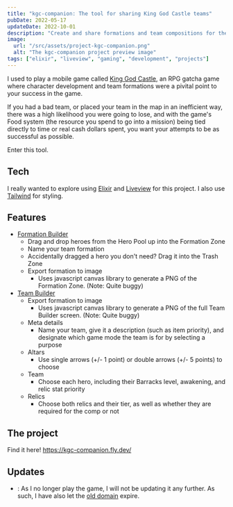 ```yaml
---
title: "kgc-companion: The tool for sharing King God Castle teams"
pubDate: 2022-05-17
updateDate: 2022-10-01
description: "Create and share formations and team compositions for the mobile game 'King God Castle' with this tool!"
image:
  url: "/src/assets/project-kgc-companion.png"
  alt: "The kgc-companion project preview image"
tags: ["elixir", "liveview", "gaming", "development", "projects"]
---
```



I used to play a mobile game called [King God Castle](https://apps.apple.com/us/app/king-god-castle/id1526791430), an RPG gatcha game where character development and team formations were a pivital point to your success in the game.

If you had a bad team, or placed your team in the map in an inefficient way, there was a high likelihood you were going to lose, and with the game's Food system (the resource you spend to go into a mission) being tied directly to time or real cash dollars spent, you want your attempts to be as successful as possible.

Enter this tool.

## Tech

I really wanted to explore using [Elixir](https://elixir-lang.org/) and [Liveview](https://hexdocs.pm/phoenix_live_view/Phoenix.LiveView.html) for this project. I also use [Tailwind](https://tailwindcss.com/) for styling.

## Features

- [Formation Builder](https://kgc-companion.fly.dev/formation/new)
  - Drag and drop heroes from the Hero Pool up into the Formation Zone
  - Name your team formation
  - Accidentally dragged a hero you don't need? Drag it into the Trash Zone
  - Export formation to image
    - Uses javascript canvas library to generate a PNG of the Formation Zone. (Note: Quite buggy)
- [Team Builder](https://kgc-companion.fly.dev/team/new)
  - Export formation to image
    - Uses javascript canvas library to generate a PNG of the full Team Builder screen. (Note: Quite buggy)
  - Meta details
    - Name your team, give it a description (such as item priority), and designate which game mode the team is for by selecting a purpose
  - Altars
    - Use single arrows (+/- 1 point) or double arrows (+/- 5 points) to choose
  - Team
    - Choose each hero, including their Barracks level, awakening, and relic stat priority
  - Relics
    - Choose both relics and their tier, as well as whether they are required for the comp or not

## The project

Find it here! https://kgc-companion.fly.dev/

## Updates

- <DateFormat date="2022-10-01" />: As I no longer play the game, I will not be
  updating it any further. As such, I have also let the [old
  domain](https://kgc-companion.com) expire.
